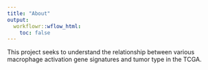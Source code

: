 ```yaml
---
title: "About"
output:
  workflowr::wflow_html:
    toc: false
---
```


This project seeks to understand the relationship between various macrophage activation gene signatures and tumor type in the TCGA.
